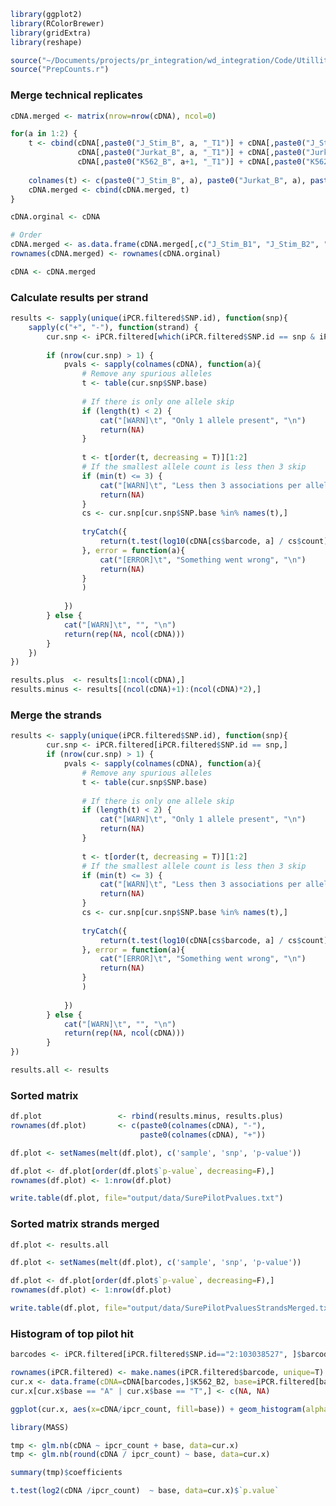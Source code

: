 ```r
library(ggplot2)
library(RColorBrewer)
library(gridExtra)
library(reshape)

source("~/Documents/projects/pr_integration/wd_integration/Code/UtillityScripts/PlottingFunctions.r")
source("PrepCounts.r")
```

### Merge technical replicates
```r
cDNA.merged <- matrix(nrow=nrow(cDNA), ncol=0)

for(a in 1:2) {
    t <- cbind(cDNA[,paste0("J_Stim_B", a, "_T1")] + cDNA[,paste0("J_Stim_B", a, "_T2")],
               cDNA[,paste0("Jurkat_B", a, "_T1")] + cDNA[,paste0("Jurkat_B", a, "_T2")],
               cDNA[,paste0("K562_B", a+1, "_T1")] + cDNA[,paste0("K562_B", a+1, "_T2")])
    
    colnames(t) <- c(paste0("J_Stim_B", a), paste0("Jurkat_B", a), paste0("K562_B", a+1))
    cDNA.merged <- cbind(cDNA.merged, t)
}

cDNA.orginal <- cDNA

# Order
cDNA.merged <- as.data.frame(cDNA.merged[,c("J_Stim_B1", "J_Stim_B2", "Jurkat_B1", "Jurkat_B2", "K562_B2", "K562_B3")])
rownames(cDNA.merged) <- rownames(cDNA.orginal)

cDNA <- cDNA.merged
```

### Calculate results per strand
```r
results <- sapply(unique(iPCR.filtered$SNP.id), function(snp){
    sapply(c("+", "-"), function(strand) {
        cur.snp <- iPCR.filtered[which(iPCR.filtered$SNP.id == snp & iPCR.filtered$strand == strand),]
        
        if (nrow(cur.snp) > 1) {
            pvals <- sapply(colnames(cDNA), function(a){
                # Remove any spurious alleles
                t <- table(cur.snp$SNP.base)
                
                # If there is only one allele skip
                if (length(t) < 2) {
                    cat("[WARN]\t", "Only 1 allele present", "\n")
                    return(NA)
                }
                
                t <- t[order(t, decreasing = T)][1:2]
                # If the smallest allele count is less then 3 skip
                if (min(t) <= 3) {
                    cat("[WARN]\t", "Less then 3 associations per allele", "\n")
                    return(NA)
                }
                cs <- cur.snp[cur.snp$SNP.base %in% names(t),]
                
                tryCatch({
                    return(t.test(log10(cDNA[cs$barcode, a] / cs$count) ~ as.factor(cs$SNP.base))$p.value)
                }, error = function(a){
                    cat("[ERROR]\t", "Something went wrong", "\n")
                    return(NA)
                }
                )
                
            }) 
        } else {
            cat("[WARN]\t", "", "\n")
            return(rep(NA, ncol(cDNA)))
        }
    })
})

results.plus  <- results[1:ncol(cDNA),]
results.minus <- results[(ncol(cDNA)+1):(ncol(cDNA)*2),]
```

### Merge the strands
```r
results <- sapply(unique(iPCR.filtered$SNP.id), function(snp){
        cur.snp <- iPCR.filtered[iPCR.filtered$SNP.id == snp,]
        if (nrow(cur.snp) > 1) {
            pvals <- sapply(colnames(cDNA), function(a){
                # Remove any spurious alleles
                t <- table(cur.snp$SNP.base)
                
                # If there is only one allele skip
                if (length(t) < 2) {
                    cat("[WARN]\t", "Only 1 allele present", "\n")
                    return(NA)
                }
                
                t <- t[order(t, decreasing = T)][1:2]
                # If the smallest allele count is less then 3 skip
                if (min(t) <= 3) {
                    cat("[WARN]\t", "Less then 3 associations per allele", "\n")
                    return(NA)
                }
                cs <- cur.snp[cur.snp$SNP.base %in% names(t),]
                
                tryCatch({
                    return(t.test(log10(cDNA[cs$barcode, a] / cs$count) ~ as.factor(cs$SNP.base))$p.value)
                }, error = function(a){
                    cat("[ERROR]\t", "Something went wrong", "\n")
                    return(NA)
                }
                )
                
            }) 
        } else {
            cat("[WARN]\t", "", "\n")
            return(rep(NA, ncol(cDNA)))
        }
})

results.all <- results
```

### Sorted matrix
```r
df.plot                 <- rbind(results.minus, results.plus)
rownames(df.plot)       <- c(paste0(colnames(cDNA), "-"),
                             paste0(colnames(cDNA), "+"))

df.plot <- setNames(melt(df.plot), c('sample', 'snp', 'p-value'))

df.plot <- df.plot[order(df.plot$`p-value`, decreasing=F),]
rownames(df.plot) <- 1:nrow(df.plot)

write.table(df.plot, file="output/data/SurePilotPvalues.txt")
```

### Sorted matrix strands merged
```r
df.plot <- results.all

df.plot <- setNames(melt(df.plot), c('sample', 'snp', 'p-value'))

df.plot <- df.plot[order(df.plot$`p-value`, decreasing=F),]
rownames(df.plot) <- 1:nrow(df.plot)

write.table(df.plot, file="output/data/SurePilotPvaluesStrandsMerged.txt")
```


### Histogram of top pilot hit
```r

barcodes <- iPCR.filtered[iPCR.filtered$SNP.id=="2:103038527", ]$barcode

rownames(iPCR.filtered) <- make.names(iPCR.filtered$barcode, unique=T)
cur.x <- data.frame(cDNA=cDNA[barcodes,]$K562_B2, base=iPCR.filtered[barcodes, ]$SNP.base, ipcr_count=iPCR.filtered[barcodes, ]$count)
cur.x[cur.x$base == "A" | cur.x$base == "T",] <- c(NA, NA)

ggplot(cur.x, aes(x=cDNA/ipcr_count, fill=base)) + geom_histogram(alpha=0.5, position="identity", binwidth = 1)

library(MASS)

tmp <- glm.nb(cDNA ~ ipcr_count + base, data=cur.x)
tmp <- glm.nb(round(cDNA / ipcr_count) ~ base, data=cur.x)

summary(tmp)$coefficients

t.test(log2(cDNA /ipcr_count)  ~ base, data=cur.x)$`p.value`

```

